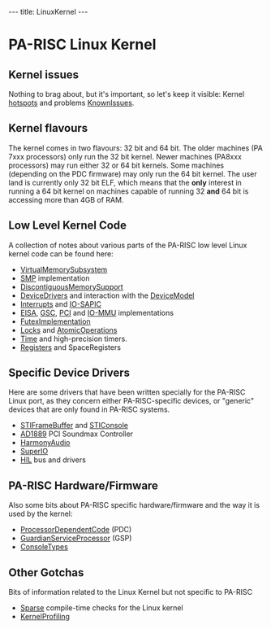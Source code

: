 ---
title: LinuxKernel
---

= PA-RISC Linux Kernel =

== Kernel issues ==

Nothing to brag about, but it's important, so let's keep it visible:
Kernel [[hotspots]] and problems [[KnownIssues]].

== Kernel flavours ==

The kernel comes in two flavours: 32 bit and 64 bit. The older machines (PA 7xxx processors) only run the 32 bit kernel. Newer machines (PA8xxx processors) may run either 32 or 64 bit kernels. Some machines (depending on the PDC firmware) may only run the 64 bit kernel. The user land is currently only 32 bit ELF, which means that the '''only''' interest in running a 64 bit kernel on machines capable of running 32 '''and''' 64 bit is accessing more than 4GB of RAM.

== Low Level Kernel Code ==

A collection of notes about various parts of the PA-RISC low level Linux kernel code can be found here:

* [[VirtualMemorySubsystem]]
* [[SMP]] implementation
* [[DiscontiguousMemorySupport]]
* [[DeviceDrivers]] and interaction with the [[DeviceModel]]
* [[Interrupts]] and [[IO-SAPIC]]
* [[EISA]], [[GSC]], [[PCI]] and [[IO-MMU]] implementations
* [[FutexImplementation]]
* [[Locks]] and [[AtomicOperations]]
* [[Time]] and high-precision timers.
* [[Registers]] and SpaceRegisters

== Specific Device Drivers ==

Here are some drivers that have been written specially for the PA-RISC Linux port, as they concern either PA-RISC-specific devices, or "generic" devices that are only found in PA-RISC systems.

* [[STIFrameBuffer]] and [[STIConsole]]
* [[AD1889]] PCI Soundmax Controller
* [[HarmonyAudio]]
* [[SuperIO]]
* [[HIL]] bus and drivers  

== PA-RISC Hardware/Firmware ==

Also some bits about PA-RISC specific hardware/firmware and the way it is used by the kernel:

* [[ProcessorDependentCode]] (PDC)
* [[GuardianServiceProcessor]] (GSP)
* [[ConsoleTypes]]

== Other Gotchas ==

Bits of information related to the Linux Kernel but not specific to PA-RISC

* [[Sparse]] compile-time checks for the Linux kernel
* [[KernelProfiling]]